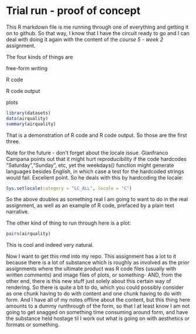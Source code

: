 Trial run - proof of concept
============================

This R markdown file is me running through one of everything and getting it on to github.  So that way, I know that I have the circuit ready to go and I can deal with doing it again with the content of the *course 5 - week 2* assignment.

The four kinds of things are

free-form writing

R code

R code output

plots

```{r}
library(datasets)
data(airquality)
summary(airquality)
```

That is a demonstration of R code and R code output.  So those are the first three.

Note for the future - don't forget about the locale issue.  Gianfranco Campana points out that it might hurt reproducibility if the code hardcodes "Saturday","Sunday", etc, yet the weekdays() function might generate languages besides English, in which case a test for the hardcoded strings would fail.  Excellent point.  So he deals with this by hardcoding the locale:

```{r}
Sys.setlocale(category = "LC_ALL", locale = "C")
```

So the above doubles as something real I am going to want to do in the real assignment, as well as an example of R code, prefaced by a plain text narrative.

The other kind of thing to run through here is a plot:

```{r}
pairs(airquality)
```

This is cool and indeed very natural.

Now I want to get this rmd into my repo. This assignment has a lot to it because there is a lot of substance which is roughly as involved as the prior assignments where the ultimate product was R code files (usually with written comments) and image files of plots, or something- AND, from the other end, there is this new stuff just solely about this certain way of rendering.  So there is quite a bit to do, which you could possibly consider as one chunk having to do with content and one chunk having to do with form.  And I have all of my notes offline about the content, but this thing here amounts to a dummy runthrough of the form, so that I at least know I am not going to get snagged on something time consuming around form, and have the substance held hostage til I work out what is going on with aesthetics or formats or something.
